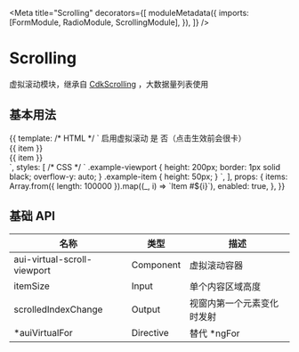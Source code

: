 

<Meta
  title="Scrolling"
  decorators={[
    moduleMetadata({
      imports: [FormModule, RadioModule, ScrollingModule],
    }),
  ]}
/>

# Scrolling

虚拟滚动模块，继承自 [CdkScrolling](https://material.angular.io/cdk/scrolling/api) ，大数据量列表使用

## 基本用法

<Canvas>
  <Story name="basic" height="280px">
    {{
      template: /* HTML */ `
        <aui-form-item>
          <label auiFormItemLabel>启用虚拟滚动</label>
          <aui-radio-group [(ngModel)]="enabled">
            <aui-radio-button [value]="true">是</aui-radio-button>
            <aui-radio-button [value]="false">
              否（点击生效前会很卡）
            </aui-radio-button>
          </aui-radio-group>
        </aui-form-item>
        <aui-virtual-scroll-viewport
          *ngIf="enabled"
          itemSize="50"
          class="example-viewport"
        >
          <div *auiVirtualFor="let item of items" class="example-item">
            {{ item }}
          </div>
        </aui-virtual-scroll-viewport>
        <div *ngIf="!enabled" class="example-viewport">
          <div *ngFor="let item of items" class="example-item">{{ item }}</div>
        </div>
      `,
      styles: [
        /* CSS */ `
          .example-viewport {
            height: 200px;
            border: 1px solid black;
            overflow-y: auto;
          }
          .example-item {
            height: 50px;
          }
        `,
      ],
      props: {
        items: Array.from({ length: 100000 }).map((_, i) => `Item #${i}`),
        enabled: true,
      },
    }}
  </Story>
</Canvas>

## 基础 API

| 名称                        | 类型      | 描述                       |
| --------------------------- | --------- | -------------------------- |
| aui-virtual-scroll-viewport | Component | 虚拟滚动容器               |
| itemSize                    | Input     | 单个内容区域高度           |
| scrolledIndexChange         | Output    | 视窗内第一个元素变化时发射 |
| \*auiVirtualFor             | Directive | 替代 \*ngFor               |
